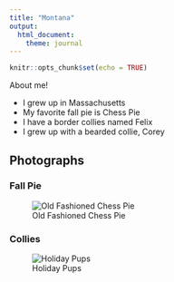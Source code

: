 ```yaml
---
title: "Montana"
output: 
  html_document:
    theme: journal
---
```


```r
knitr::opts_chunk$set(echo = TRUE)
```

About me! 

- I grew up in Massachusetts 
- My favorite fall pie is Chess Pie
- I have a border collies named Felix
- I grew up with a bearded collie, Corey











## Photographs {.tabset .tabset-fade .tabset-pills}

### Fall Pie
![Old Fashioned Chess Pie](https://www.flavormosaic.com/wp-content/uploads/2019/11/Chess-Pie-a-Southern-Dessert.jpg)

### Collies 
![Holiday Pups](IMG_6508 (2).jpg)
